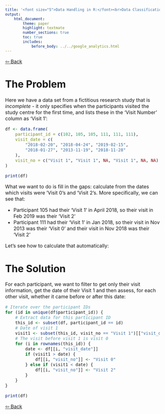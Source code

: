 ```yaml
---
title: '<font size="5">Data Handling in R:</font><br>Data Classification Using Date or Time Information'
output:
    html_document:
        theme: paper
        highlight: textmate
        number_sections: true
        toc: true
        includes:
            before_body: ../../google_analytics.html
---
```


<font size="3">

[⇦ Back](../../R.html)

The Problem
===========
Here we have a data set from a fictitious research study that is *incomplete* - it only specifies when the participants visited the study centre for the first time, and lists these in the 'Visit Number' column as 'Visit 1':

```r
df <- data.frame(
    participant_id = c(102, 105, 105, 111, 111, 111),
    visit_date = c(
        "2018-02-20", "2018-04-24", "2019-02-15",
        "2018-01-27", "2013-11-19", "2018-11-28"
    ),
    visit_no = c("Visit 1", "Visit 1", NA, "Visit 1", NA, NA)
)

print(df)
```

What we want to do is fill in the gaps: calculate from the dates which visits were 'Visit 0's and 'Visit 2's. More specifically, we can see that:

- Participant 105 had their 'Visit 1' in April 2018, so their visit in Feb 2019 was their 'Visit 2'
- Participant 111 had their 'Visit 1' in Jan 2018, so their visit in Nov 2013 was their 'Visit 0' and their visit in Nov 2018 was their 'Visit 2'

Let's see how to calculate that automatically:

The Solution
============
For each participant, we want to filter to get only their visit information, get the date of their Visit 1 and then assess, for each other visit, whether it came before or after this date:

```r
# Iterate over the participant IDs
for (id in unique(df$participant_id)) {
    # Extract data for this participant ID
    this_id <- subset(df, participant_id == id)
    # Date of visit 1
    visit1 <- subset(this_id, visit_no == "Visit 1")[["visit_date"]]
    # The visit before visit 1 is visit 0
    for (i in rownames(this_id)) {
        date <- df[[i, "visit_date"]]
        if (visit1 > date) {
            df[[i, "visit_no"]] <- "Visit 0"
        } else if (visit1 < date) {
            df[[i, "visit_no"]] <- "Visit 2"
        }
    }
}

print(df)
```

[⇦ Back](../../R.html)

</font>
